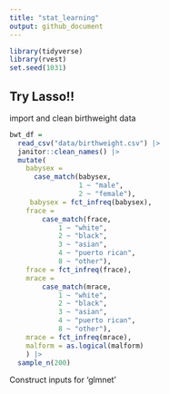 ```yaml
---
title: "stat_learning"
output: github_document
---
```


```r
library(tidyverse)
library(rvest)
set.seed(1031)
```

## Try Lasso!!

import and clean birthweight data

```r
bwt_df = 
  read_csv("data/birthweight.csv") |> 
  janitor::clean_names() |> 
  mutate(
    babysex = 
      case_match(babysex, 
                 1 ~ "male",
                 2 ~ "female"),
     babysex = fct_infreq(babysex),
    frace = 
        case_match(frace,
            1 ~ "white",
            2 ~ "black", 
            3 ~ "asian", 
            4 ~ "puerto rican", 
            8 ~ "other"),
    frace = fct_infreq(frace),
    mrace = 
        case_match(mrace,
            1 ~ "white",
            2 ~ "black", 
            3 ~ "asian", 
            4 ~ "puerto rican",
            8 ~ "other"),
    mrace = fct_infreq(mrace),
    malform = as.logical(malform)
    ) |> 
  sample_n(200)
```

Construct inputs for 'glmnet'



